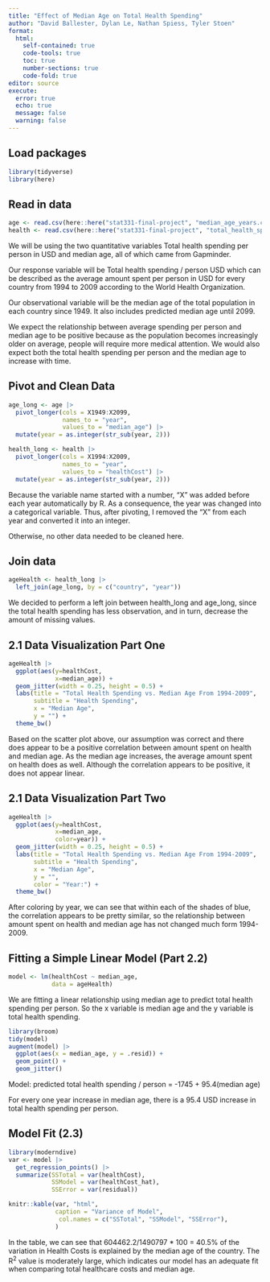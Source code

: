 ```yaml
---
title: "Effect of Median Age on Total Health Spending"
author: "David Ballester, Dylan Le, Nathan Spiess, Tyler Stoen"
format: 
  html:
    self-contained: true
    code-tools: true
    toc: true
    number-sections: true
    code-fold: true
editor: source
execute: 
  error: true
  echo: true
  message: false
  warning: false
---
```


## Load packages
```r
library(tidyverse)
library(here)
```

## Read in data
```r
age <- read.csv(here::here("stat331-final-project", "median_age_years.csv"))
health <- read.csv(here::here("stat331-final-project", "total_health_spending_per_person_us.csv"))
```
We will be using the two quantitative variables Total health spending per person in USD and median age, all of which came from Gapminder.

Our response variable will be Total health spending / person USD which can be described as the average amount spent per person in USD for every country from 1994 to 2009 according to the World Health Organization.

Our observational variable will be the median age of the total population in each country since 1949. It also includes predicted median age until 2099.

We expect the relationship between average spending per person and median age to be positive because as the population becomes increasingly older on average, people will require more medical attention. We would also expect both the total health spending per person and the median age to increase with time.

## Pivot and Clean Data
```r
age_long <- age |>
  pivot_longer(cols = X1949:X2099,
               names_to = "year",
               values_to = "median_age") |>
  mutate(year = as.integer(str_sub(year, 2)))

health_long <- health |>
  pivot_longer(cols = X1994:X2009,
               names_to = "year",
               values_to = "healthCost") |>
  mutate(year = as.integer(str_sub(year, 2)))
```
Because the variable name started with a number, "X" was added before each year automatically by R. As a consequence, the year was changed into a categorical variable. Thus, after pivoting, I removed the "X" from each year and converted it into an integer.

Otherwise, no other data needed to be cleaned here.

## Join data
```r
ageHealth <- health_long |>
  left_join(age_long, by = c("country", "year"))
```
We decided to perform a left join between health_long and age_long, since the total health spending has less observation, and in turn, decrease the amount of missing values.


## 2.1 Data Visualization Part One
```r
ageHealth |>
  ggplot(aes(y=healthCost,
             x=median_age)) +
  geom_jitter(width = 0.25, height = 0.5) +
  labs(title = "Total Health Spending vs. Median Age From 1994-2009",
       subtitle = "Health Spending",
       x = "Median Age",
       y = "") +
  theme_bw()
```
Based on the scatter plot above, our assumption was correct and there does appear to be a positive correlation between amount spent on health and median age. As the median age increases, the average amount spent on health does as well. Although the correlation appears to be positive, it does not appear linear.

## 2.1 Data Visualization Part Two
```r
ageHealth |>
  ggplot(aes(y=healthCost,
             x=median_age,
             color=year)) +
  geom_jitter(width = 0.25, height = 0.5) + 
  labs(title = "Total Health Spending vs. Median Age From 1994-2009",
       subtitle = "Health Spending",
       x = "Median Age",
       y = "",
       color = "Year:") +
  theme_bw()
```
After coloring by year, we can see that within each of the shades of blue, the correlation appears to be pretty similar, so the relationship between amount spent on health and median age has not changed much form 1994-2009. 


## Fitting a Simple Linear Model (Part 2.2)
```r
model <- lm(healthCost ~ median_age,
            data = ageHealth)

```
We are fitting a linear relationship using median age to predict total health spending per person. So the x variable is median age and the y variable is total health spending.

```r
library(broom)
tidy(model)
augment(model) |>
  ggplot(aes(x = median_age, y = .resid)) +
  geom_point() +
  geom_jitter()
```
Model:
predicted total health spending / person = -1745 + 95.4(median age)

For every one year increase in median age, there is a 95.4 USD increase in total health spending per person.

## Model Fit (2.3)
```r
library(moderndive)
var <- model |>
  get_regression_points() |>
  summarize(SSTotal = var(healthCost),
            SSModel = var(healthCost_hat),
            SSError = var(residual))

knitr::kable(var, "html",
             caption = "Variance of Model",
              col.names = c("SSTotal", "SSModel", "SSError"),
             )
```
In the table, we can see that 604462.2/1490797 * 100 = 40.5% of the variation in Health Costs is explained by the median age of the country. The R^2^ value is moderately large, which indicates our model has an adequate fit when comparing total healthcare costs and median age.
